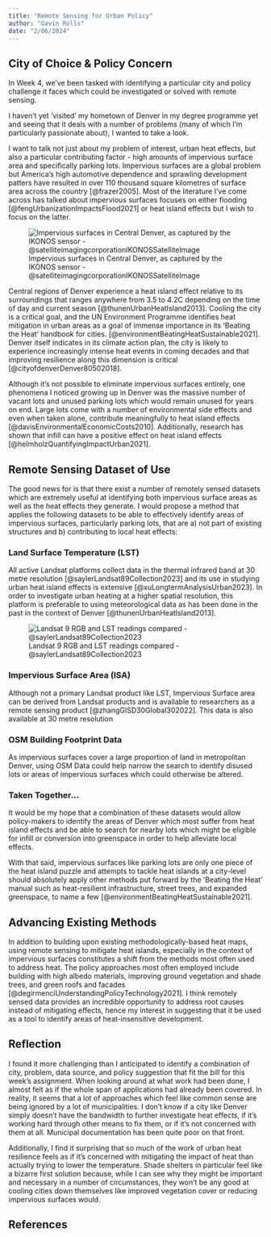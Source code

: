 ```yaml
---
title: "Remote Sensing for Urban Policy"
author: "Gavin Rolls"
date: "2/06/2024"
---
```


## City of Choice & Policy Concern

In Week 4, we've been tasked with identifying a particular city and policy challenge it faces which could be investigated or solved with remote sensing.

I haven't yet 'visited' my hometown of Denver in my degree programme yet and seeing that it deals with a number of problems (many of which I'm particularly passionate about), I wanted to take a look.

I want to talk not just about my problem of interest, urban heat effects, but also a particular contributing factor - high amounts of impervious surface area and specifically parking lots. Impervious surfaces are a global problem but America's high automotive dependence and sprawling development patters have resulted in over 110 thousand square kilometres of surface area across the country [@frazer2005]. Most of the literature I've come across has talked about impervious surfaces focuses on either flooding [@fengUrbanizationImpactsFlood2021] or heat island effects but I wish to focus on the latter.

![Impervious surfaces in Central Denver, as captured by the IKONOS sensor - @satelliteimagingcorporationIKONOSSatelliteImage](img/DenverTarmac.jpg)

Central regions of Denver experience a heat island effect relative to its surroundings that ranges anywhere from 3.5 to 4.2C depending on the time of day and current season [@thunenUrbanHeatIsland2013]. Cooling the city is a critical goal, and the UN Environment Programme identifies heat mitigation in urban areas as a goal of immense importance in its 'Beating the Heat' handbook for cities. [@environmentBeatingHeatSustainable2021]. Denver itself indicates in its climate action plan, the city is likely to experience increasingly intense heat events in coming decades and that improving resilience along this dimension is critical [@cityofdenverDenver80502018].

Although it's not possible to eliminate impervious surfaces entirely, one phenomena I noticed growing up in Denver was the massive number of vacant lots and unused parking lots which would remain unused for years on end. Large lots come with a number of environmental side effects and even when taken alone, contribute meaningfully to heat island effects [@davisEnvironmentalEconomicCosts2010]. Additionally, research has shown that infill can have a positive effect on heat island effects [@helmholzQuantifyingImpactUrban2021].

## Remote Sensing Dataset of Use

The good news for is that there exist a number of remotely sensed datasets which are extremely useful at identifying both impervious surface areas as well as the heat effects they generate. I would propose a method that applies the following datasets to be able to effectively identify areas of impervious surfaces, particularly parking lots, that are a) not part of existing structures and b) contributing to local heat effects:

### Land Surface Temperature (LST)

All active Landsat platforms collect data in the thermal infrared band at 30 metre resolution [@saylerLandsat89Collection2023] and its use in studying urban heat island effects is extensive [@xuLongtermAnalysisUrban2023]. In order to investigate urban heating at a higher spatial resolution, this platform is preferable to using meteorological data as has been done in the past in the context of Denver [@thunenUrbanHeatIsland2013].

![Landsat 9 RGB and LST readings compared - @saylerLandsat89Collection2023](img/LandsatLST.png)

### Impervious Surface Area (ISA)

Although not a primary Landsat product like LST, Impervious Surface area can be derived from Landsat products and is available to researchers as a remote sensing product [@zhangGISD30Global302022]. This data is also available at 30 metre resolution

### OSM Building Footprint Data

As impervious surfaces cover a large proportion of land in metropolitan Denver, using OSM Data could help narrow the search to identify disused lots or areas of impervious surfaces which could otherwise be altered.

### Taken Together...

It would be my hope that a combination of these datasets would allow policy-makers to identify the areas of Denver which most suffer from heat island effects and be able to search for nearby lots which might be eligible for infill or conversion into greenspace in order to help alleviate local effects.

With that said, impervious surfaces like parking lots are only one piece of the heat island puzzle and attempts to tackle heat islands at a city-level should absolutely apply other methods put forward by the 'Beating the Heat' manual such as heat-resilient infrastructure, street trees, and expanded greenspace, to name a few [@environmentBeatingHeatSustainable2021].

## Advancing Existing Methods

In addition to building upon existing methodologically-based heat maps, using remote sensing to mitigate heat islands, especially in the context of impervious surfaces constitutes a shift from the methods most often used to address heat. The policy approaches most often employed include building with high albedo materials, improving ground vegetation and shade trees, and green roofs and facades [@degirmenciUnderstandingPolicyTechnology2021]. I think remotely sensed data provides an incredible opportunity to address root causes instead of mitigating effects, hence my interest in suggesting that it be used as a tool to identify areas of heat-insensitive development.

## Reflection

I found it more challenging than I anticipated to identify a combination of city, problem, data source, and policy suggestion that fit the bill for this week's assignment. When looking around at what work had been done, I almost felt as if the whole span of applications had already been covered. In reality, it seems that a lot of approaches which feel like common sense are being ignored by a lot of municipalities. I don't know if a city like Denver simply doesn't have the bandwidth to further investigate heat effects, if it's working hard through other means to fix them, or if it's not concerned with them at all. Municipal documentation has been quite poor on that front.

Additionally, I find it surprising that so much of the work of urban heat resilience feels as if it's concerned with mitigating the impact of heat than actually trying to lower the temperature. Shade shelters in particular feel like a bizarre first solution because, while I can see why they might be important and necessary in a number of circumstances, they won't be any good at cooling cities down themselves like improved vegetation cover or reducing impervious surfaces would.

## References
